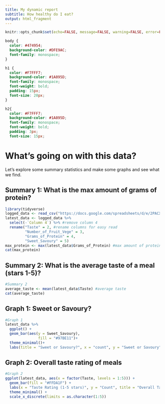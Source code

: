 ```yaml
---
title: My dynamic report
subtitle: How healthy do I eat?
output: html_fragment
---
```


```r
knitr::opts_chunk$set(echo=FALSE, message=FALSE, warning=FALSE, error=FALSE)

```

```css
body {
  color: #474954;
  background-color: #DFE9AC;
  font-family: monospace;
}

h1 {
  color: #F7FFF7;
  background-color: #1A895D;
  font-family: monospace;
  font-weight: bold;
  padding: 15px;
  font-size: 20px;
}

h2{
  color: #F7FFF7;
  background-color: #1A895D;
  font-family: monospace;
  font-weight: bold;
  padding: 3px;
  font-size: 15px;
```

# What's going on with this data?

Let's explore some summary statistics and make some graphs and see what we find.

## Summary 1: What is the max amount of grams of protein?

```r
library(tidyverse)
logged_data <- read_csv("https://docs.google.com/spreadsheets/d/e/2PACX-1vSYdDVLpDF2qe3SjXviKt_gwCNLvyCnTGAPlllPGQm7SNkAUVX7jttBRFgBcYrOd7ujuUPRT0IXgklb/pub?output=csv")
latest_data <- logged_data %>% 
  select(-`Column 4`) %>% #remove column 4
  rename("Taste" = 2, #rename columns for easy read
         "Number_of_Fruit_Vege" = 3,
         "Grams_of_Protein" = 4,
         "Sweet_Savoury" = 5) 
max_protein <- max(latest_data$Grams_of_Protein) #max amount of protein
cat(max_protein)
```


## Summary 2: What is the average taste of a meal (stars 1-5)?


```r
#Summary 2
average_taste <- mean(latest_data$Taste) #average taste 
cat(average_taste)
```


## Graph 1: Sweet or Savoury?
```r
#Graph 1
latest_data %>%
  ggplot() +
  geom_bar(aes(y = Sweet_Savoury),
               fill = "#97BE11")+
  theme_minimal()+
  labs(title = "Sweet or Savoury?", x = "count", y = "Sweet or Savoury")
```




## Graph 2: Overall taste rating of meals
```r
#Graph 2
ggplot(latest_data, aes(x = factor(Taste, levels = 1:5))) +
  geom_bar(fill = "#FFDA1F") +
  labs(x = "Taste Rating (1-5 stars)", y = "Count", title = "Overall Taste Rating of Meals") +
  theme_minimal() +
  scale_x_discrete(limits = as.character(1:5))
```